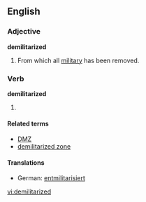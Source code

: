 ==English==

===Adjective===
'''demilitarized'''
# From which all [[military]] has been removed.

===Verb===
'''demilitarized'''

# {{past of|[[demilitarize]]}}

====Related terms====
*[[DMZ]]
*[[demilitarized zone]]

====Translations====
*German: [[entmilitarisiert]]

[[vi:demilitarized]]